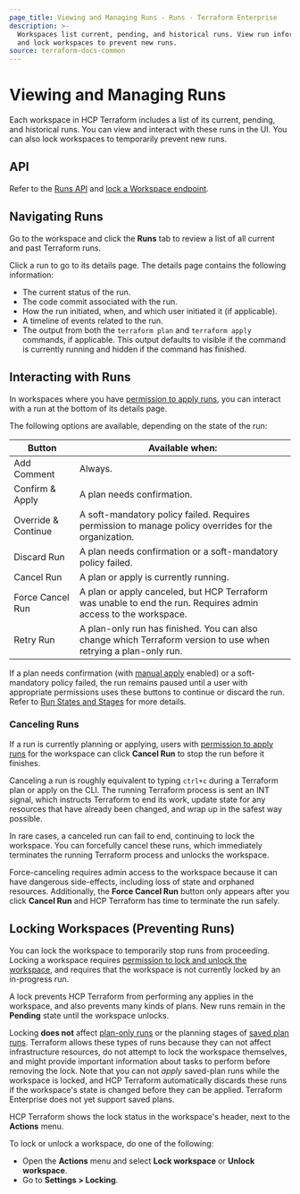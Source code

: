 ```yaml
---
page_title: Viewing and Managing Runs - Runs - Terraform Enterprise
description: >-
  Workspaces list current, pending, and historical runs. View run information
  and lock workspaces to prevent new runs.
source: terraform-docs-common
---
```


# Viewing and Managing Runs

Each workspace in HCP Terraform includes a list of its current, pending, and historical runs. You can view and interact with these runs in the UI. You can also lock workspaces to temporarily prevent new runs.

## API

Refer to the [Runs API](/terraform/enterprise/api-docs/run) and [lock a Workspace endpoint](/terraform/enterprise/api-docs/workspaces#lock-a-workspace).

## Navigating Runs

Go to the workspace and click the **Runs** tab to review a list of all current and past Terraform runs.

Click a run to go to its details page. The details page contains the following information:

-   The current status of the run.
-   The code commit associated with the run.
-   How the run initiated, when, and which user initiated it (if applicable).
-   A timeline of events related to the run.
-   The output from both the `terraform plan` and `terraform apply` commands, if applicable. This output defaults to visible if the command is currently running and hidden if the command has finished.

## Interacting with Runs

In workspaces where you have [permission to apply runs](/terraform/enterprise/users-teams-organizations/permissions#general-workspace-permissions), you can interact with a run at the bottom of its details page.

The following options are available, depending on the state of the run:

| Button              | Available when:                                                                                                 |
| ------------------- | --------------------------------------------------------------------------------------------------------------- |
| Add Comment         | Always.                                                                                                         |
| Confirm & Apply     | A plan needs confirmation.                                                                                      |
| Override & Continue | A soft-mandatory policy failed. Requires permission to manage policy overrides for the organization.            |
| Discard Run         | A plan needs confirmation or a soft-mandatory policy failed.                                                    |
| Cancel Run          | A plan or apply is currently running.                                                                           |
| Force Cancel Run    | A plan or apply canceled, but HCP Terraform was unable to end the run. Requires admin access to the workspace.  |
| Retry Run           | A plan-only run has finished. You can also change which Terraform version to use when retrying a plan-only run. |

[permissions-citation]: #intentionally-unused---keep-for-maintainers

If a plan needs confirmation (with [manual apply](/terraform/enterprise/workspaces/settings#auto-apply-and-manual-apply) enabled) or a soft-mandatory policy failed, the run remains paused until a user with appropriate permissions uses these buttons to continue or discard the run. Refer to [Run States and Stages](/terraform/enterprise/run/states) for more details.

### Canceling Runs

If a run is currently planning or applying, users with [permission to apply runs](/terraform/enterprise/users-teams-organizations/permissions#general-workspace-permissions) for the workspace can click **Cancel Run** to stop the run before it finishes.

[permissions-citation]: #intentionally-unused---keep-for-maintainers

Canceling a run is roughly equivalent to typing `ctrl+c` during a Terraform plan or apply on the CLI. The running Terraform process is sent an INT signal, which instructs Terraform to end its work, update state for any resources that have already been changed, and wrap up in the safest way possible.

In rare cases, a canceled run can fail to end, continuing to lock the workspace. You can forcefully cancel these runs, which immediately terminates the running Terraform process and unlocks the workspace.

Force-canceling requires admin access to the workspace because it can have dangerous side-effects, including loss of state and orphaned resources. Additionally, the **Force Cancel Run** button only appears after you click **Cancel Run** and HCP Terraform has time to terminate the run safely.

[permissions-citation]: #intentionally-unused---keep-for-maintainers

## Locking Workspaces (Preventing Runs)

You can lock the workspace to temporarily stop runs from proceeding. Locking a workspace requires [permission to lock and unlock the workspace](/terraform/enterprise/users-teams-organizations/permissions#general-workspace-permissions), and requires that the workspace is not currently locked by an in-progress run.

A lock prevents HCP Terraform from performing any applies in the workspace, and also prevents many kinds of plans. New runs remain in the **Pending** state until the workspace unlocks.

Locking **does not** affect [plan-only runs](/terraform/enterprise/run/remote-operations#speculative-plans) or the planning stages of [saved plan runs](/terraform/enterprise/run/cli#remote-saved-plans). Terraform allows these types of runs because they can not affect infrastructure resources, do not attempt to lock the workspace themselves, and might provide important information about tasks to perform before removing the lock. Note that you can not _apply_ saved-plan runs while the workspace is locked, and HCP Terraform automatically discards these runs if the workspace's state is changed before they can be applied. Terraform Enterprise does not yet support saved plans.

HCP Terraform shows the lock status in the workspace's header, next to the **Actions** menu.

To lock or unlock a workspace, do one of the following:

-   Open the **Actions** menu and select **Lock workspace** or **Unlock workspace**.
-   Go to **Settings > Locking**.

[permissions-citation]: #intentionally-unused---keep-for-maintainers
